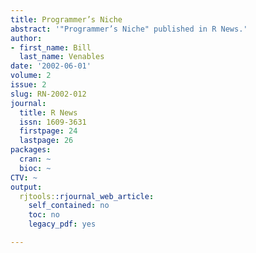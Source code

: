 ```yaml
---
title: Programmer’s Niche
abstract: '"Programmer’s Niche" published in R News.'
author:
- first_name: Bill
  last_name: Venables
date: '2002-06-01'
volume: 2
issue: 2
slug: RN-2002-012
journal:
  title: R News
  issn: 1609-3631
  firstpage: 24
  lastpage: 26
packages:
  cran: ~
  bioc: ~
CTV: ~
output:
  rjtools::rjournal_web_article:
    self_contained: no
    toc: no
    legacy_pdf: yes

---
```


